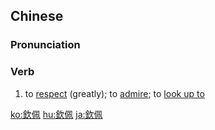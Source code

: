 {{also|钦佩}}
==Chinese==
{{zh-forms|s=钦佩}}

===Pronunciation===
{{zh-pron
|m=qīnpèi
|c=jam1 pui3
|mn=qz:khim-phōe/tw,xm,zz:khim-pōe
|cat=v
}}

===Verb===
{{zh-verb}}

# to [[respect]] (greatly); to [[admire]]; to [[look up to]]

[[ko:欽佩]]
[[hu:欽佩]]
[[ja:欽佩]]